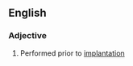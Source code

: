==English==

===Adjective===
{{en-adj|-}}

# {{context|medical}} Performed prior to [[implantation]]